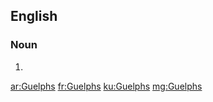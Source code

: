 ==English==

===Noun===
{{head|en|plural}}

# {{plural of|Guelph|lang=en|nocat=1}}

[[ar:Guelphs]]
[[fr:Guelphs]]
[[ku:Guelphs]]
[[mg:Guelphs]]